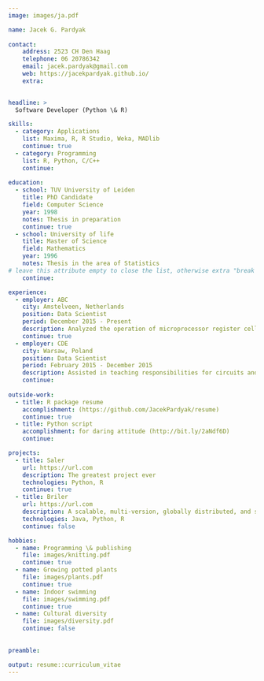 ```yaml
---
image: images/ja.pdf

name: Jacek G. Pardyak
    
contact:
    address: 2523 CH Den Haag
    telephone: 06 20786342
    email: jacek.pardyak@gmail.com
    web: https://jacekpardyak.github.io/
    extra: 

  
headline: >
  Software Developer (Python \& R)

skills:
  - category: Applications
    list: Maxima, R, R Studio, Weka, MADlib
    continue: true
  - category: Programming
    list: R, Python, C/C++
    continue: 
    
education:
  - school: TUV University of Leiden
    title: PhD Candidate
    field: Computer Science
    year: 1998
    notes: Thesis in preparation
    continue: true
  - school: University of life
    title: Master of Science
    field: Mathematics
    year: 1996
    notes: Thesis in the area of Statistics
# leave this attribute empty to close the list, otherwise extra "break line" will be added
    continue: 

experience:
  - employer: ABC
    city: Amstelveen, Netherlands
    position: Data Scientist
    period: December 2015 - Present
    description: Analyzed the operation of microprocessor register cells using SPICE and circuit analysis techniques. Derived SPICE model for short-channel MOS devices.
    continue: true
  - employer: CDE
    city: Warsaw, Poland
    position: Data Scientist
    period: February 2015 - December 2015
    description: Assisted in teaching responsibilities for circuits and electronics courses. Organized and implemented the speech processing lab at Rensselaer. Authored several FORTRAN programs for Prime 500 system.
    continue:
    
outside-work:
  - title: R package resume
    accomplishment: (https://github.com/JacekPardyak/resume)
    continue: true  
  - title: Python script
    accomplishment: for daring attitude (http://bit.ly/2aNdf6D)
    continue:

projects:
  - title: Saler
    url: https://url.com
    description: The greatest project ever
    technologies: Python, R
    continue: true
  - title: Briler
    url: https://url.com
    description: A scalable, multi-version, globally distributed, and synchronously replicated database
    technologies: Java, Python, R
    continue: false

hobbies:
  - name: Programming \& publishing
    file: images/knitting.pdf
    continue: true
  - name: Growing potted plants
    file: images/plants.pdf
    continue: true
  - name: Indoor swimming
    file: images/swimming.pdf
    continue: true    
  - name: Cultural diversity
    file: images/diversity.pdf
    continue: false  
                
            
preamble:

output: resume::curriculum_vitae
---
```



